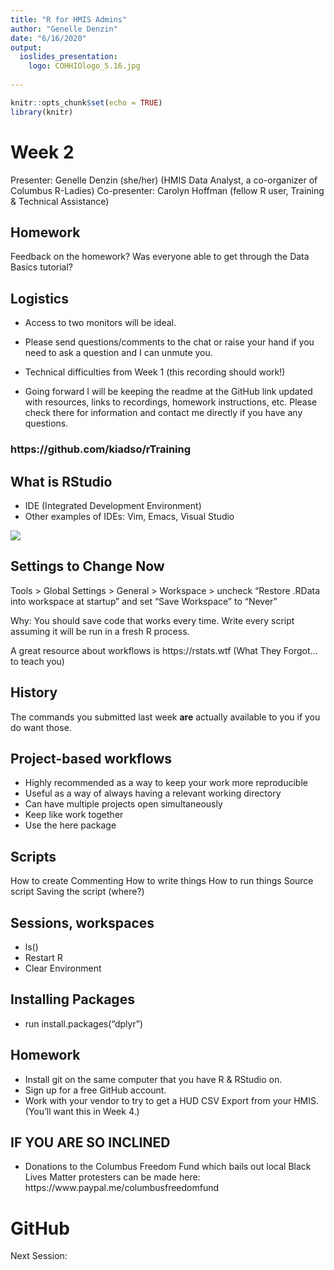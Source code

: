 ```yaml
---
title: "R for HMIS Admins"
author: "Genelle Denzin"
date: "6/16/2020"
output: 
  ioslides_presentation:
    logo: COHHIOlogo_5.16.jpg
    
---
```


```r
knitr::opts_chunk$set(echo = TRUE)
library(knitr)
```

# Week 2

Presenter: Genelle Denzin (she/her)
(HMIS Data Analyst, a co-organizer of Columbus R-Ladies)
Co-presenter: Carolyn Hoffman (fellow R user, Training & Technical Assistance)

## Homework

Feedback on the homework? Was everyone able to get through the Data Basics tutorial?

## Logistics

- Access to two monitors will be ideal.

- Please send questions/comments to the chat or raise your hand if you need to ask a question and I can unmute you. 

- Technical difficulties from Week 1 (this recording should work!)

- Going forward I will be keeping the readme at the GitHub link updated with resources, links to recordings, homework instructions, etc. Please check there for information and contact me directly if you have any questions.

### https://github.com/kiadso/rTraining

## What is RStudio
- IDE (Integrated Development Environment)
- Other examples of IDEs: Vim, Emacs, Visual Studio

![](images/room.jpg)

## Settings to Change Now

Tools > Global Settings > General > Workspace > uncheck "Restore .RData into workspace at startup" and set "Save Workspace" to "Never"

Why: You should save code that works every time. Write every script assuming it will be run in a fresh R process. 

A great resource about workflows is https://rstats.wtf (What They Forgot... to teach you)

## History

The commands you submitted last week **are** actually available to you if you do want those.

## Project-based workflows

- Highly recommended as a way to keep your work more reproducible
- Useful as a way of always having a relevant working directory
- Can have multiple projects open simultaneously
- Keep like work together
- Use the here package

## Scripts

How to create
Commenting 
How to write things 
How to run things 
Source script
Saving the script (where?)

## Sessions, workspaces

- ls()
- Restart R
- Clear Environment

## Installing Packages

- run install.packages("dplyr")

## Homework 

- Install git on the same computer that you have R & RStudio on.
- Sign up for a free GitHub account.
- Work with your vendor to try to get a HUD CSV Export from your HMIS. (You'll want this in Week 4.) 

## IF YOU ARE SO INCLINED

- Donations to the Columbus Freedom Fund which bails out local Black Lives Matter protesters can be made here: https://www.paypal.me/columbusfreedomfund

# GitHub

Next Session:
